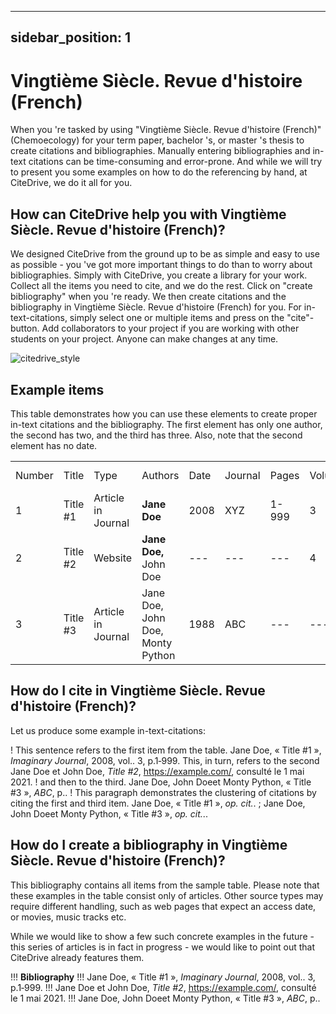 
---
sidebar_position: 1
---

# Vingtième Siècle. Revue d'histoire (French)

When you 're tasked by using "Vingtième Siècle. Revue d'histoire (French)" (Chemoecology) for your term paper, bachelor 's, or master 's thesis to create citations and bibliographies.
Manually entering bibliographies and in-text citations can be time-consuming and error-prone. And while we will try to present you some examples on how to do the referencing by hand, at CiteDrive, we do it all for you.

<!---
## About  Vingtième Siècle. Revue d'histoire (French)

* Title: Vingtième Siècle. Revue d'histoire (French)
* Short Title (Id): Chemoecology)
* Authors: Vingtième Siècle. Revue d'histoire (French)
* Download: Vingtième Siècle. Revue d'histoire (French)
 --->

## How can CiteDrive help you with Vingtième Siècle. Revue d'histoire (French)?

We designed CiteDrive from the ground up to be as simple and easy to use as possible - you 've got more important things to do than to worry about bibliographies. Simply with CiteDrive, you create a library for your work. Collect all the items you need to cite, and we do the rest. Click on "create bibliography" when you 're ready. We then create citations and the bibliography in Vingtième Siècle. Revue d'histoire (French) for you. For in-text-citations, simply select one or multiple items and press on the "cite"-button. Add collaborators to your project if you are working with other students on your project. Anyone can make changes at any time.


![citedrive_style](images/vingtieme-siecle-revue-dhistoire-french.svg "Choose Vingtième Siècle. Revue d'histoire (French) in the CiteDrive App")


## Example items

This table demonstrates how you can use these elements to create proper in-text citations and the bibliography. The first element has only one author, the second has two, and the third has three. Also, note that the second element has no date.


<table>
  <tr>
   <td>Number
   </td>
   <td>Title
   </td>
   <td>Type
   </td>
   <td>Authors
   </td>
   <td>Date
   </td>
   <td>Journal
   </td>
   <td>Pages
   </td>
   <td>Volume
   </td>
   <td>Issue
   </td>
   <td>Access Date
   </td>
  </tr>
  <tr>
   <td>1
   </td>
   <td>Title #1
   </td>
   <td>Article in Journal
   </td>
   <td><strong>Jane Doe</strong>
   </td>
   <td>2008
   </td>
   <td>XYZ
   </td>
   <td>1-999
   </td>
   <td>3
   </td>
   <td>2
   </td>
   <td>--
   </td>
  </tr>
  <tr>
   <td>
2
   </td>
   <td>Title #2
   </td>
   <td>Website
   </td>
   <td><strong>Jane Doe, </strong>John Doe
   </td>
   <td>---
   </td>
   <td>---
   </td>
   <td>---
   </td>
   <td>4
   </td>
   <td>---
   </td>
   <td>2020-05-01
   </td>
  </tr>
  <tr>
   <td>3
   </td>
   <td>Title #3
   </td>
   <td>Article in Journal
   </td>
   <td>Jane Doe, John Doe, Monty Python
   </td>
   <td>1988
   </td>
   <td>ABC
   </td>
   <td>---
   </td>
   <td>---
   </td>
   <td>16
   </td>
   <td>---
   </td>
  </tr>
</table>



## How do I cite in  Vingtième Siècle. Revue d'histoire (French)?

Let us produce some example in-text-citations:

! This sentence refers to the first item from the table. Jane Doe, « Title #1 », <i>Imaginary Journal</i>, 2008, vol.. 3, p.1‑999. This, in turn, refers to the second Jane Doe et John  Doe, <i>Title #2</i>, <u>https://example.com/</u>,  consulté le  1 mai 2021.
! and then to the third.  Jane Doe, John Doeet Monty Python, « Title #3 », <i>ABC</i>, p..
! This paragraph demonstrates the clustering of citations by citing the first and third item. Jane Doe, « Title #1 », <i>op. cit.</i>. ; Jane Doe, John Doeet Monty Python, « Title #3 », <i>op. cit.</i>..



## How do I create a bibliography in Vingtième Siècle. Revue d'histoire (French)?

This bibliography contains all items from the sample table. Please note that these examples in the table consist only of articles. Other source types may require different handling, such as web pages that expect an access date, or movies, music tracks etc.

While we would like to show a few such concrete examples in the future - this series of articles is in fact in progress - we would like to point out that CiteDrive already features them.


!!! **Bibliography**
!!! Jane Doe, « Title #1 », <i>Imaginary Journal</i>, 2008, vol.. 3, p.1‑999.
!!! Jane Doe et John  Doe, <i>Title #2</i>, <u>https://example.com/</u>,  consulté le  1 mai 2021.
!!! Jane Doe, John Doeet Monty Python, « Title #3 », <i>ABC</i>, p..


```
        